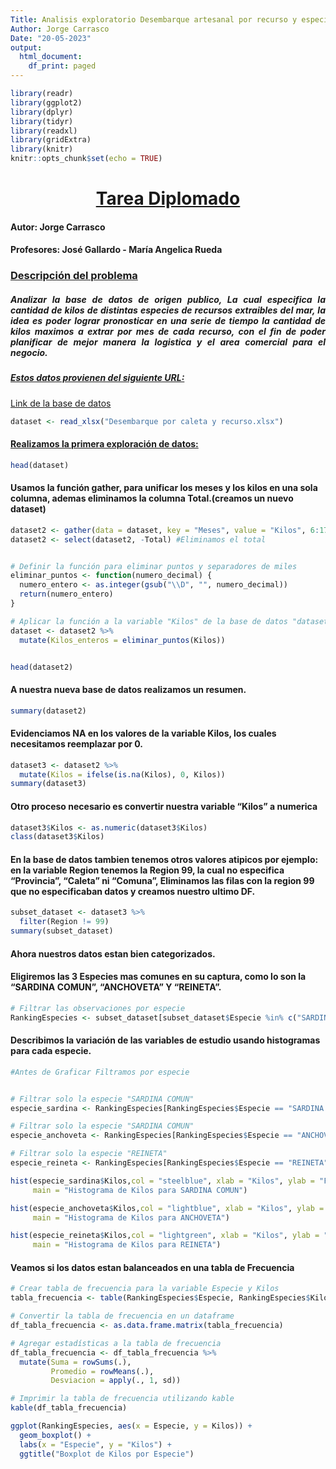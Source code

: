 ```yaml
---
Title: Analisis exploratorio Desembarque artesanal por recurso y especie
Author: Jorge Carrasco
Date: "20-05-2023"
output:
  html_document:
    df_print: paged
---
```


```r
library(readr)
library(ggplot2)
library(dplyr)
library(tidyr)
library(readxl)
library(gridExtra)
library(knitr)
knitr::opts_chunk$set(echo = TRUE)
```

```{=html}
<style>
h1 {
  text-align: center;
  font-weight: bold;
  text-decoration: underline;
}
</style>
```
# [**Tarea Diplomado**]{.underline}

#### Autor: Jorge Carrasco

#### Profesores: José Gallardo - María Angelica Rueda

### [**Descripción del problema**]{.underline}

```{=html}
<style>
h5 {
  text-align: justify;
}
</style>
```
##### Analizar la base de datos de origen publico, La cual especifica la cantidad de kilos de distintas especies de recursos extraibles del mar, la idea es poder lograr pronosticar en una serie de tiempo la cantidad de kilos maximos a extrar por mes de cada recurso, con el fin de poder planificar de mejor manera la logistica y el area comercial para el negocio.

##### [**Estos datos provienen del siguiente URL:**]{.underline}

[Link de la base de datos](https://datos.gob.cl/dataset/desembarque-artesanal-2019-preliminar "URL")

```r
dataset <- read_xlsx("Desembarque por caleta y recurso.xlsx")

```

#### [Realizamos la primera exploración de datos:]{.underline}


```r
head(dataset)
```


#### Usamos la función gather, para unificar los meses y los kilos en una sola columna, ademas eliminamos la columna Total.(creamos un nuevo dataset)

```r

dataset2 <- gather(data = dataset, key = "Meses", value = "Kilos", 6:17)
dataset2 <- select(dataset2, -Total) #Eliminamos el total


# Definir la función para eliminar puntos y separadores de miles
eliminar_puntos <- function(numero_decimal) {
  numero_entero <- as.integer(gsub("\\D", "", numero_decimal))
  return(numero_entero)
}

# Aplicar la función a la variable "Kilos" de la base de datos "dataset"
dataset <- dataset2 %>%
  mutate(Kilos_enteros = eliminar_puntos(Kilos))


head(dataset2)
```

#### A nuestra nueva base de datos realizamos un resumen.

```r
summary(dataset2)
```
#### Evidenciamos NA en los valores de la variable Kilos, los cuales necesitamos reemplazar por 0.

```r
dataset3 <- dataset2 %>% 
  mutate(Kilos = ifelse(is.na(Kilos), 0, Kilos))
summary(dataset3)
```

#### Otro proceso necesario es convertir nuestra variable "Kilos" a numerica

```r
dataset3$Kilos <- as.numeric(dataset3$Kilos)
class(dataset3$Kilos)
```

#### En la base de datos tambien tenemos otros valores atipicos por ejemplo: en la variable Region tenemos la Region 99, la cual no especifica "Provincia", "Caleta" ni "Comuna",  Eliminamos las filas con la region 99 que no especificaban datos y creamos nuestro ultimo DF.

```r
subset_dataset <- dataset3 %>%
  filter(Region != 99)
summary(subset_dataset)
```
#### Ahora nuestros datos estan bien categorizados.

#### Eligiremos las 3 Especies mas comunes en su captura, como lo son la "SARDINA COMUN", "ANCHOVETA" Y "REINETA".

```r
# Filtrar las observaciones por especie
RankingEspecies <- subset_dataset[subset_dataset$Especie %in% c("SARDINA COMUN", "ANCHOVETA", "REINETA"), ]
```

#### Describimos la variación de las variables de estudio usando histogramas para cada especie.


```r
#Antes de Graficar Filtramos por especie


# Filtrar solo la especie "SARDINA COMUN"
especie_sardina <- RankingEspecies[RankingEspecies$Especie == "SARDINA COMUN", ]

# Filtrar solo la especie "SARDINA COMUN"
especie_anchoveta <- RankingEspecies[RankingEspecies$Especie == "ANCHOVETA", ]

# Filtrar solo la especie "REINETA"
especie_reineta <- RankingEspecies[RankingEspecies$Especie == "REINETA", ]

```


```r

hist(especie_sardina$Kilos,col = "steelblue", xlab = "Kilos", ylab = "Frecuencia",
     main = "Histograma de Kilos para SARDINA COMUN")

hist(especie_anchoveta$Kilos,col = "lightblue", xlab = "Kilos", ylab = "Frecuencia",
     main = "Histograma de Kilos para ANCHOVETA")

hist(especie_reineta$Kilos,col = "lightgreen", xlab = "Kilos", ylab = "Frecuencia",
     main = "Histograma de Kilos para REINETA")

```

#### Veamos si los datos estan balanceados en una tabla de Frecuencia

```r

# Crear tabla de frecuencia para la variable Especie y Kilos
tabla_frecuencia <- table(RankingEspecies$Especie, RankingEspecies$Kilos)

# Convertir la tabla de frecuencia en un dataframe
df_tabla_frecuencia <- as.data.frame.matrix(tabla_frecuencia)

# Agregar estadísticas a la tabla de frecuencia
df_tabla_frecuencia <- df_tabla_frecuencia %>%
  mutate(Suma = rowSums(.),
         Promedio = rowMeans(.),
         Desviacion = apply(., 1, sd))

# Imprimir la tabla de frecuencia utilizando kable
kable(df_tabla_frecuencia)

```
```r
ggplot(RankingEspecies, aes(x = Especie, y = Kilos)) +
  geom_boxplot() +
  labs(x = "Especie", y = "Kilos") +
  ggtitle("Boxplot de Kilos por Especie")
```
